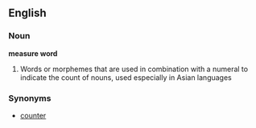 ==English==
===Noun===
{{Wikipedia}}
'''measure word'''

# Words or morphemes that are used in combination with a numeral to indicate the count of nouns, used especially in Asian languages

===Synonyms===
*[[counter]]